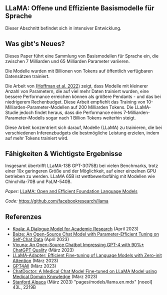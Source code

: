 ## LLaMA: Offene und Effiziente Basismodelle für Sprache

<Callout emoji="⚠️">
  Dieser Abschnitt befindet sich in intensiver Entwicklung.
</Callout>


## Was gibt's Neues?

Dieses Paper führt eine Sammlung von Basismodellen für Sprache ein, die zwischen 7 Milliarden und 65 Milliarden Parameter variieren.

Die Modelle wurden mit Billionen von Tokens auf öffentlich verfügbaren Datensätzen trainiert.

Die Arbeit von [(Hoffman et al. 2022)](https://arxiv.org/abs/2203.15556) zeigt, dass Modelle mit kleinerer Anzahl von Parametern, die auf viel mehr Daten trainiert wurden, eine bessere Performance erreichen können als größere Pendants - und das bei niedrigerem Rechenbudget. Diese Arbeit empfiehlt das Training von 10-Milliarden-Parameter-Modellen auf 200 Milliarden Tokens. Die LLaMA-Studie jedoch findet heraus, dass die Performance eines 7-Milliarden-Parameter-Modells sogar nach 1 Billion Tokens weiterhin steigt. 

<Screenshot src={LLAMA1} alt="LLAMA1" />

Diese Arbeit konzentriert sich darauf, Modelle (LLaMA) zu trainieren, die bei verschiedenen Inferenzbudgets die bestmögliche Leistung erzielen, indem auf mehr Tokens trainiert wird.

## Fähigkeiten & Wichtigste Ergebnisse

Insgesamt übertrifft LLaMA-13B GPT-3(175B) bei vielen Benchmarks, trotz einer 10x geringeren Größe und der Möglichkeit, auf einer einzelnen GPU betrieben zu werden. LLaMA 65B ist wettbewerbsfähig mit Modellen wie Chinchilla-70B und PaLM-540B.

*Paper:* [LLaMA: Open and Efficient Foundation Language Models](https://arxiv.org/abs/2302.13971)

*Code:* https://github.com/facebookresearch/llama

## Referenzes

- [Koala: A Dialogue Model for Academic Research](https://bair.berkeley.edu/blog/2023/04/03/koala/) (April 2023)
- [Baize: An Open-Source Chat Model with Parameter-Efficient Tuning on Self-Chat Data](https://arxiv.org/abs/2304.01196) (April 2023)
- [Vicuna: An Open-Source Chatbot Impressing GPT-4 with 90%* ChatGPT Quality](https://vicuna.lmsys.org/) (März 2023)
- [LLaMA-Adapter: Efficient Fine-tuning of Language Models with Zero-init Attention](https://arxiv.org/abs/2303.16199) (März 2023)
- [GPT4All](https://github.com/nomic-ai/gpt4all) (März 2023)
- [ChatDoctor: A Medical Chat Model Fine-tuned on LLaMA Model using Medical Domain Knowledge](https://arxiv.org/abs/2303.14070) (März 2023)
- [Stanford Alpaca](https://github.com/tatsu-lab/stanford_alpaca) (März 2023)
"pages/models/llama.en.mdx" [noeol] 43L, 2219B
